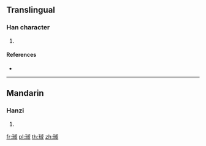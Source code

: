 ==Translingual==

===Han character===
{{Han char|rn=96|rad=玉|as=08|sn=12|four=|canj=MGIRM}}

# {{defn|Han|sort=玉08}}

====References====
* {{Han ref|kx=0734.060|dkj=21043|dj=1146.140|hdz=21120.090|uh=7419|ud=29721}}

----

==Mandarin==

===Hanzi===
{{cmn-hanzi|pin=[[yù]] ([[yu4]])|wg=yü<sup>4</sup>}}

# {{defn|lang=cmn|sort=玉08}}

[[fr:琙]]
[[pl:琙]]
[[th:琙]]
[[zh:琙]]